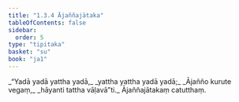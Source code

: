 ```yaml
---
title: "1.3.4 Ājaññajātaka"
tableOfContents: false
sidebar:
  order: 5
type: "tipitaka"
basket: "su"
book: "ja1"
---
```



<DynamicBreadcrumb />

<Division number="24" book="ja1" bookNo="22" page="6">

<Paragraph number="52" type="verses" book="ja1">
_“Yadā yadā yattha yadā,_  
_yattha yattha yadā yadā;_  
_Ājañño kurute vegaṃ,_  
_hāyanti tattha vāḷavā”ti._  


</Paragraph>
</Division>

<Paragraph number="53" type="center" book="ja1">
Ājaññajātakaṃ catutthaṃ.
</Paragraph>